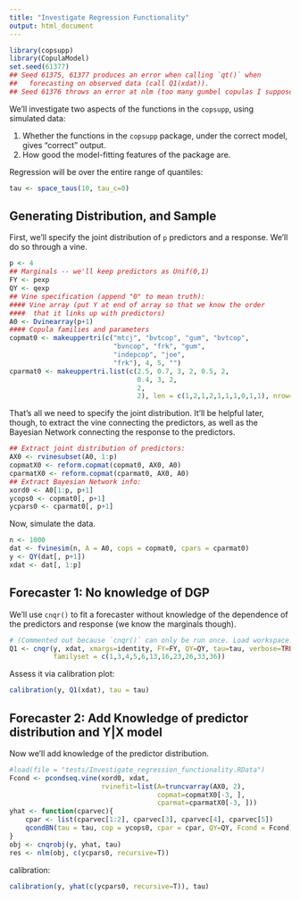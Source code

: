 ```yaml
---
title: "Investigate Regression Functionality"
output: html_document
---
```


```r
library(copsupp)
library(CopulaModel)
set.seed(61377)
## Seed 61375, 61377 produces an error when calling `qt()` when 
##   forecasting on observed data (call Q1(xdat)).
## Seed 61376 throws an error at nlm (too many gumbel copulas I suppose.)
```

We'll investigate two aspects of the functions in the `copsupp`, using simulated data:

1. Whether the functions in the `copsupp` package, under the correct model, gives "correct" output.
2. How good the model-fitting features of the package are.

Regression will be over the entire range of quantiles:

```r
tau <- space_taus(10, tau_c=0)
```

## Generating Distribution, and Sample

First, we'll specify the joint distribution of `p` predictors and a response. We'll do so through a vine.

```r
p <- 4
## Marginals -- we'll keep predictors as Unif(0,1)
FY <- pexp
QY <- qexp
## Vine specification (append "0" to mean truth): 
#### Vine array (put Y at end of array so that we know the order
####  that it links up with predictors)
A0 <- Dvinearray(p+1)
#### Copula families and parameters
copmat0 <- makeuppertri(c("mtcj", "bvtcop", "gum", "bvtcop",
                          "bvncop", "frk", "gum",
                          "indepcop", "joe",
                          "frk"), 4, 5, "")
cparmat0 <- makeuppertri.list(c(2.5, 0.7, 3, 2, 0.5, 2,
                                0.4, 3, 2,
                                2, 
                                2), len = c(1,2,1,2,1,1,1,0,1,1), nrow=4, ncol=5)
```

That's all we need to specify the joint distribution. It'll be helpful later, though, to extract the vine connecting the predictors, as well as the Bayesian Network connecting the response to the predictors.

```r
## Extract joint distribution of predictors:
AX0 <- rvinesubset(A0, 1:p)
copmatX0 <- reform.copmat(copmat0, AX0, A0)
cparmatX0 <- reform.copmat(cparmat0, AX0, A0)
## Extract Bayesian Network info:
xord0 <- A0[1:p, p+1]
ycops0 <- copmat0[, p+1]
ycpars0 <- cparmat0[, p+1]
```

Now, simulate the data.

```r
n <- 1000
dat <- fvinesim(n, A = A0, cops = copmat0, cpars = cparmat0)
y <- QY(dat[, p+1])
xdat <- dat[, 1:p]
```

## Forecaster 1: No knowledge of DGP

We'll use `cnqr()` to fit a forecaster without knowledge of the dependence of the predictors and response (we know the marginals though).

```r
# (Commented out because `cnqr()` can only be run once. Load workspace.)
Q1 <- cnqr(y, xdat, xmargs=identity, FY=FY, QY=QY, tau=tau, verbose=TRUE,
           familyset = c(1,3,4,5,6,13,16,23,26,33,36))
```

Assess it via calibration plot:

```r
calibration(y, Q1(xdat), tau = tau)
```


## Forecaster 2: Add Knowledge of predictor distribution and Y|X model

Now we'll add knowledge of the predictor distribution.

```r
#load(file = "tests/Investigate_regression_functionality.RData")
Fcond <- pcondseq.vine(xord0, xdat, 
                       rvinefit=list(A=truncvarray(AX0, 2), 
                                     copmat=copmatX0[-3, ], 
                                     cparmat=cparmatX0[-3, ]))
yhat <- function(cparvec){
    cpar <- list(cparvec[1:2], cparvec[3], cparvec[4], cparvec[5])
    qcondBN(tau = tau, cop = ycops0, cpar = cpar, QY=QY, Fcond = Fcond)
} 
obj <- cnqrobj(y, yhat, tau)
res <- nlm(obj, c(ycpars0, recursive=T))
```

calibration:

```r
calibration(y, yhat(c(ycpars0, recursive=T)), tau)
```



